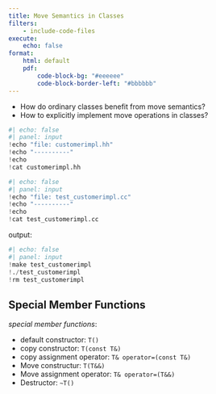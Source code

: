```yaml
---
title: Move Semantics in Classes
filters:
    - include-code-files
execute: 
    echo: false
format: 
    html: default
    pdf: 
        code-block-bg: "#eeeeee"
        code-block-border-left: "#bbbbbb"
---
```


* How do ordinary classes benefit from move semantics?
* How to explicitly implement move operations in classes? 

```python
#| echo: false
#| panel: input
!echo "file: customerimpl.hh"
!echo "----------"
!echo
!cat customerimpl.hh
```

```python
#| echo: false
#| panel: input
!echo "file: test_customerimpl.cc"
!echo "----------"
!echo
!cat test_customerimpl.cc
```

output:

```python
#| echo: false
#| panel: input
!make test_customerimpl
!./test_customerimpl
!rm test_customerimpl
```


## Special Member Functions 

*special member functions*:

* default constructor: `T()`
* copy constructor: `T(const T&)`
* copy assignment operator: `T& operator=(const T&)`  
* Move constructur: `T(T&&)`
* Move assignment operator: `T& operator=(T&&)`
* Destructor: `~T()`


```.cpp
```